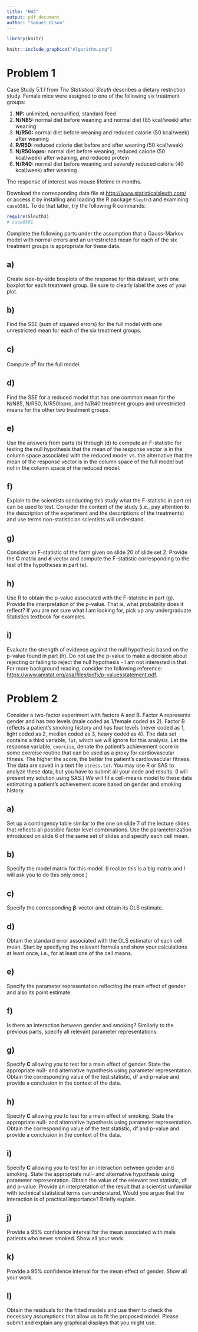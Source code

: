 ```yaml
---
title: "HW3"
output: pdf_document
author: "Samuel Olson" 
---
```


```r
library(knitr)
```

```r
knitr::include_graphics("Algorithm.png")
```

# Problem 1

Case Study 5.1.1 from *The Statistical Sleuth* describes a dietary restriction study. Female mice were assigned to one of the following six treatment groups:

1. **NP:** unlimited, nonpurified, standard feed
2. **N/N85:** normal diet before weaning and normal diet (85 kcal/week) after weaning
3. **N/R50:** normal diet before weaning and reduced calorie (50 kcal/week) after weaning
4. **R/R50:** reduced calorie diet before and after weaning (50 kcal/week)
5. **N/R50lopro:** normal diet before weaning, reduced calorie (50 kcal/week) after weaning, and reduced protein
6. **N/R40:** normal diet before weaning and severely reduced calorie (40 kcal/week) after weaning

The response of interest was mouse lifetime in months.

Download the corresponding data file at [http://www.statisticalsleuth.com/](http://www.statisticalsleuth.com/) or access it by installing and loading the R package `Sleuth3` and examining `case0501`. To do that latter, try the following R commands:

```r
require(Sleuth3)
# case0501
```

Complete the following parts under the assumption that a Gauss-Markov model with normal errors and an unrestricted mean for each of the six treatment groups is appropriate for these data.

## a)

Create side-by-side boxplots of the response for this dataset, with one boxplot for each treatment group. Be sure to clearly label the axes of your plot.

\newpage 

## b)

Find the SSE (sum of squared errors) for the full model with one unrestricted mean for each of the six treatment groups.

\newpage 

## c)

Compute $\hat{\sigma}^2$ for the full model.

\newpage 

## d)

Find the SSE for a reduced model that has one common mean for the N/N85, N/R50, N/R50lopro, and N/R40 treatment groups and unrestricted means for the other two treatment groups.

\newpage 

## e)
Use the answers from parts (b) through (d) to compute an F-statistic for testing the null hypothesis that the mean of the response vector is in the column space associated with the reduced model vs. the alternative that the mean of the response vector is in the column space of the full model but not in the column space of the reduced model.

\newpage 

## f)

Explain to the scientists conducting this study what the F-statistic in part (e) can be used to test. Consider the context of the study (i.e., pay attention to the description of the experiment and the descriptions of the treatments) and use terms non-statistician scientists will understand.

\newpage 

## g)

Consider an F-statistic of the form given on slide 20 of slide set 2. Provide the $\boldsymbol{C}$ matrix and $\boldsymbol{d}$ vector and compute the F-statistic corresponding to the test of the hypotheses in part (e).

\newpage 

## h)

Use R to obtain the p-value associated with the F-statistic in part (g). Provide the interpretation of the p-value. That is, what probability does it reflect? If you are not sure what I am looking for, pick up any undergraduate Statistics textbook for examples.

\newpage 

## i)

Evaluate the strength of evidence against the null hypothesis based on the p-value found in part (h). Do not use the p-value to make a decision about rejecting or failing to reject the null hypothesis - I am not interested in that. For more background reading, consider the following reference: [https://www.amstat.org/asa/files/pdfs/p-valuesstatement.pdf](https://www.amstat.org/asa/files/pdfs/p-valuesstatement.pdf).

\newpage 

# Problem 2

Consider a two-factor experiment with factors A and B. Factor A represents gender and has two levels (male coded as 1/female coded as 2). Factor B reflects a patient's smoking history and has four levels (never coded as 1, light coded as 2, median coded as 3, heavy coded as 4). The data set contains a third variable, `fat`, which we will ignore for this analysis. Let the response variable, `exercise`, denote the patient's achievement score in some exercise routine that can be used as a proxy for cardiovascular fitness. The higher the score, the better the patient's cardiovascular fitness. The data are saved in a text file `stress.txt`. You may use R or SAS to analyze these data, but you have to submit all your code and results. (I will present my solution using SAS.) We will fit a cell-means model to these data estimating a patient's achievement score based on gender and smoking history.

## a)

Set up a contingency table similar to the one on slide 7 of the lecture slides that reflects all possible factor level combinations. Use the parameterization introduced on slide 6 of the same set of slides and specify each cell mean.



\newpage 

## b)

Specify the model matrix for this model. (I realize this is a big matrix and I will ask you to do this only once.)

\newpage 

## c)

Specify the corresponding $\boldsymbol{\beta}$-vector and obtain its OLS estimate.

\newpage 

## d)

Obtain the standard error associated with the OLS estimator of each cell mean. Start by specifying the relevant formula and show your calculations at least once, i.e., for at least one of the cell means.

\newpage 

## e)

Specify the parameter representation reflecting the main effect of gender and also its point estimate.

\newpage 

## f)

Is there an interaction between gender and smoking? Similarly to the previous parts, specify all relevant parameter representations.

\newpage 

## g)

Specify $\boldsymbol{C}$ allowing you to test for a main effect of gender. State the appropriate null- and alternative hypothesis using parameter representation. Obtain the corresponding value of the test statistic, df and p-value and provide a conclusion in the context of the data.

\newpage 

## h)

Specify $\boldsymbol{C}$ allowing you to test for a main effect of smoking. State the appropriate null- and alternative hypothesis using parameter representation. Obtain the corresponding value of the test statistic, df and p-value and provide a conclusion in the context of the data.

\newpage 

## i)

Specify $\boldsymbol{C}$ allowing you to test for an interaction between gender and smoking. State the appropriate null- and alternative hypothesis using parameter representation. Obtain the value of the relevant test statistic, df and p-value. Provide an interpretation of the result that a scientist unfamiliar with technical statistical terms can understand. Would you argue that the interaction is of practical importance? Briefly explain.

\newpage 

## j)

Provide a 95% confidence interval for the mean associated with male patients who never smoked. 
Show all your work.

\newpage 

## k)

Provide a 95% confidence interval for the mean effect of gender. Show all your work.

\newpage 

## l)

Obtain the residuals for the fitted models and use them to check the necessary assumptions that allow us to fit the proposed model. Please submit and explain any graphical displays that you might use.
